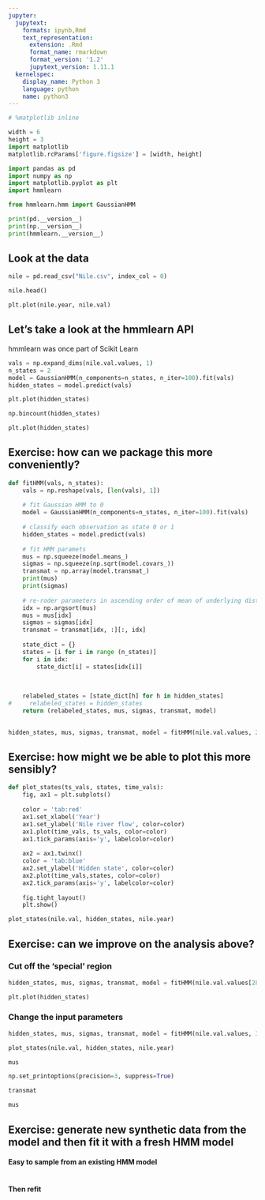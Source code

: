 ```yaml
---
jupyter:
  jupytext:
    formats: ipynb,Rmd
    text_representation:
      extension: .Rmd
      format_name: rmarkdown
      format_version: '1.2'
      jupytext_version: 1.11.1
  kernelspec:
    display_name: Python 3
    language: python
    name: python3
---
```


```python
# %matplotlib inline

width = 6
height = 3
import matplotlib
matplotlib.rcParams['figure.figsize'] = [width, height]

import pandas as pd
import numpy as np
import matplotlib.pyplot as plt
import hmmlearn

from hmmlearn.hmm import GaussianHMM
```

```python
print(pd.__version__)
print(np.__version__)
print(hmmlearn.__version__)
```

## Look at the data

```python
nile = pd.read_csv("Nile.csv", index_col = 0)
```

```python
nile.head()
```

```python
plt.plot(nile.year, nile.val)
```

## Let's take a look at the hmmlearn API


hmmlearn was once part of Scikit Learn

```python
vals = np.expand_dims(nile.val.values, 1)
n_states = 2
model = GaussianHMM(n_components=n_states, n_iter=100).fit(vals)
hidden_states = model.predict(vals)
```

```python
plt.plot(hidden_states)
```

```python
np.bincount(hidden_states)
```

```python
plt.plot(hidden_states)
```

## Exercise: how can we package this more conveniently?

```python
def fitHMM(vals, n_states):
    vals = np.reshape(vals, [len(vals), 1])
    
    # fit Gaussian HMM to 0
    model = GaussianHMM(n_components=n_states, n_iter=100).fit(vals)
    
    # classify each observation as state 0 or 1
    hidden_states = model.predict(vals)
    
    # fit HMM paramets
    mus = np.squeeze(model.means_)
    sigmas = np.squeeze(np.sqrt(model.covars_))
    transmat = np.array(model.transmat_)
    print(mus)
    print(sigmas)
    
    # re-roder parameters in ascending order of mean of underlying distribution
    idx = np.argsort(mus)
    mus = mus[idx]
    sigmas = sigmas[idx]
    transmat = transmat[idx, :][:, idx]
    
    state_dict = {}
    states = [i for i in range (n_states)]
    for i in idx: 
        state_dict[i] = states[idx[i]]
    
    
    
    relabeled_states = [state_dict[h] for h in hidden_states]
#     relabeled_states = hidden_states
    return (relabeled_states, mus, sigmas, transmat, model)
                     
```

```python
hidden_states, mus, sigmas, transmat, model = fitHMM(nile.val.values, 2)
```

## Exercise: how might we be able to plot this more sensibly?

```python
def plot_states(ts_vals, states, time_vals):
    fig, ax1 = plt.subplots()
    
    color = 'tab:red'
    ax1.set_xlabel('Year')
    ax1.set_ylabel('Nile river flow', color=color)
    ax1.plot(time_vals, ts_vals, color=color)
    ax1.tick_params(axis='y', labelcolor=color)
    
    ax2 = ax1.twinx()
    color = 'tab:blue'
    ax2.set_ylabel('Hidden state', color=color)
    ax2.plot(time_vals,states, color=color)
    ax2.tick_params(axis='y', labelcolor=color)
    
    fig.tight_layout()
    plt.show()
```

```python
plot_states(nile.val, hidden_states, nile.year)
```

## Exercise: can we improve on the analysis above?


### Cut off the 'special' region

```python
hidden_states, mus, sigmas, transmat, model = fitHMM(nile.val.values[28:], 2)
```

```python
plt.plot(hidden_states)
```

### Change the input parameters

```python
hidden_states, mus, sigmas, transmat, model = fitHMM(nile.val.values, 3)
```

```python
plot_states(nile.val, hidden_states, nile.year)
```

```python
mus
```

```python
np.set_printoptions(precision=3, suppress=True)
```

```python
transmat
```

```python
mus
```


## Exercise: generate new synthetic data from the model and then fit it with a fresh HMM model


#### Easy to sample from an existing HMM model

```python

```

#### Then refit

```python

```
